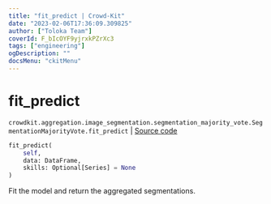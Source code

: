 ```yaml
---
title: "fit_predict | Crowd-Kit"
date: "2023-02-06T17:36:09.309825"
author: ["Toloka Team"]
coverId: F_bIcOYF9yjrxkPZrXc3
tags: ["engineering"]
ogDescription: ""
docsMenu: "ckitMenu"
---
```


# fit_predict
`crowdkit.aggregation.image_segmentation.segmentation_majority_vote.SegmentationMajorityVote.fit_predict` | [Source code](https://github.com/Toloka/crowd-kit/blob/v1.2.0/crowdkit/aggregation/image_segmentation/segmentation_majority_vote.py#L80)

```python
fit_predict(
    self,
    data: DataFrame,
    skills: Optional[Series] = None
)
```

Fit the model and return the aggregated segmentations.